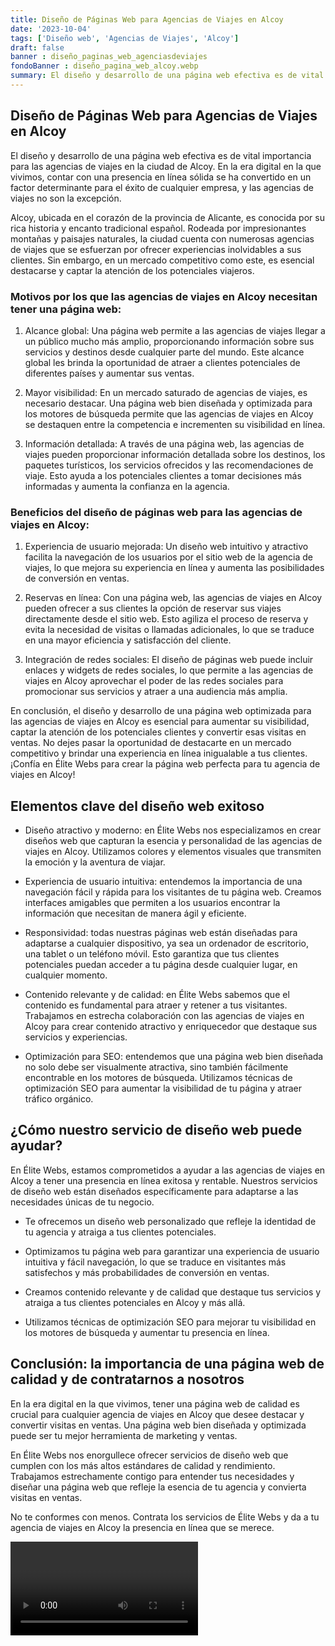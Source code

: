 ```yaml
---
title: Diseño de Páginas Web para Agencias de Viajes en Alcoy
date: '2023-10-04'
tags: ['Diseño web', 'Agencias de Viajes', 'Alcoy']
draft: false
banner : diseño_paginas_web_agenciasdeviajes
fondoBanner : diseño_pagina_web_alcoy.webp
summary: El diseño y desarrollo de una página web efectiva es de vital importancia para las agencias de viajes en la ciudad de Alcoy. En la era digital en la que vivimos, contar con una presencia en línea sólida se ha convertido en un factor determinante para el éxito de cualquier empresa, y las agencias de viajes no son la excepción. 
---
```


## Diseño de Páginas Web para Agencias de Viajes en Alcoy

El diseño y desarrollo de una página web efectiva es de vital importancia para las agencias de viajes en la ciudad de Alcoy. En la era digital en la que vivimos, contar con una presencia en línea sólida se ha convertido en un factor determinante para el éxito de cualquier empresa, y las agencias de viajes no son la excepción. 

Alcoy, ubicada en el corazón de la provincia de Alicante, es conocida por su rica historia y encanto tradicional español. Rodeada por impresionantes montañas y paisajes naturales, la ciudad cuenta con numerosas agencias de viajes que se esfuerzan por ofrecer experiencias inolvidables a sus clientes. Sin embargo, en un mercado competitivo como este, es esencial destacarse y captar la atención de los potenciales viajeros.

### Motivos por los que las agencias de viajes en Alcoy necesitan tener una página web:

1. Alcance global: Una página web permite a las agencias de viajes llegar a un público mucho más amplio, proporcionando información sobre sus servicios y destinos desde cualquier parte del mundo. Este alcance global les brinda la oportunidad de atraer a clientes potenciales de diferentes países y aumentar sus ventas.

2. Mayor visibilidad: En un mercado saturado de agencias de viajes, es necesario destacar. Una página web bien diseñada y optimizada para los motores de búsqueda permite que las agencias de viajes en Alcoy se destaquen entre la competencia e incrementen su visibilidad en línea.

3. Información detallada: A través de una página web, las agencias de viajes pueden proporcionar información detallada sobre los destinos, los paquetes turísticos, los servicios ofrecidos y las recomendaciones de viaje. Esto ayuda a los potenciales clientes a tomar decisiones más informadas y aumenta la confianza en la agencia.

### Beneficios del diseño de páginas web para las agencias de viajes en Alcoy:

1. Experiencia de usuario mejorada: Un diseño web intuitivo y atractivo facilita la navegación de los usuarios por el sitio web de la agencia de viajes, lo que mejora su experiencia en línea y aumenta las posibilidades de conversión en ventas.

2. Reservas en línea: Con una página web, las agencias de viajes en Alcoy pueden ofrecer a sus clientes la opción de reservar sus viajes directamente desde el sitio web. Esto agiliza el proceso de reserva y evita la necesidad de visitas o llamadas adicionales, lo que se traduce en una mayor eficiencia y satisfacción del cliente.

3. Integración de redes sociales: El diseño de páginas web puede incluir enlaces y widgets de redes sociales, lo que permite a las agencias de viajes en Alcoy aprovechar el poder de las redes sociales para promocionar sus servicios y atraer a una audiencia más amplia.

En conclusión, el diseño y desarrollo de una página web optimizada para las agencias de viajes en Alcoy es esencial para aumentar su visibilidad, captar la atención de los potenciales clientes y convertir esas visitas en ventas. No dejes pasar la oportunidad de destacarte en un mercado competitivo y brindar una experiencia en línea inigualable a tus clientes. ¡Confía en Élite Webs para crear la página web perfecta para tu agencia de viajes en Alcoy!

<GifSeo />

<Cta />

## Elementos clave del diseño web exitoso

- Diseño atractivo y moderno: en Élite Webs nos especializamos en crear diseños web que capturan la esencia y personalidad de las agencias de viajes en Alcoy. Utilizamos colores y elementos visuales que transmiten la emoción y la aventura de viajar.

- Experiencia de usuario intuitiva: entendemos la importancia de una navegación fácil y rápida para los visitantes de tu página web. Creamos interfaces amigables que permiten a los usuarios encontrar la información que necesitan de manera ágil y eficiente.

- Responsividad: todas nuestras páginas web están diseñadas para adaptarse a cualquier dispositivo, ya sea un ordenador de escritorio, una tablet o un teléfono móvil. Esto garantiza que tus clientes potenciales puedan acceder a tu página desde cualquier lugar, en cualquier momento.

- Contenido relevante y de calidad: en Élite Webs sabemos que el contenido es fundamental para atraer y retener a tus visitantes. Trabajamos en estrecha colaboración con las agencias de viajes en Alcoy para crear contenido atractivo y enriquecedor que destaque sus servicios y experiencias.

- Optimización para SEO: entendemos que una página web bien diseñada no solo debe ser visualmente atractiva, sino también fácilmente encontrable en los motores de búsqueda. Utilizamos técnicas de optimización SEO para aumentar la visibilidad de tu página y atraer tráfico orgánico.

## ¿Cómo nuestro servicio de diseño web puede ayudar?

En Élite Webs, estamos comprometidos a ayudar a las agencias de viajes en Alcoy a tener una presencia en línea exitosa y rentable. Nuestros servicios de diseño web están diseñados específicamente para adaptarse a las necesidades únicas de tu negocio.

- Te ofrecemos un diseño web personalizado que refleje la identidad de tu agencia y atraiga a tus clientes potenciales.

- Optimizamos tu página web para garantizar una experiencia de usuario intuitiva y fácil navegación, lo que se traduce en visitantes más satisfechos y más probabilidades de conversión en ventas.

- Creamos contenido relevante y de calidad que destaque tus servicios y atraiga a tus clientes potenciales en Alcoy y más allá.

- Utilizamos técnicas de optimización SEO para mejorar tu visibilidad en los motores de búsqueda y aumentar tu presencia en línea.

## Conclusión: la importancia de una página web de calidad y de contratarnos a nosotros

En la era digital en la que vivimos, tener una página web de calidad es crucial para cualquier agencia de viajes en Alcoy que desee destacar y convertir visitas en ventas. Una página web bien diseñada y optimizada puede ser tu mejor herramienta de marketing y ventas.

En Élite Webs nos enorgullece ofrecer servicios de diseño web que cumplen con los más altos estándares de calidad y rendimiento. Trabajamos estrechamente contigo para entender tus necesidades y diseñar una página web que refleje la esencia de tu agencia y convierta visitas en ventas.

No te conformes con menos. Contrata los servicios de Élite Webs y da a tu agencia de viajes en Alcoy la presencia en línea que se merece.

<Video />

<CtaBot job='Agencias de Viajes' city='Alcoy'/>

<Gmaps query='Alcoy+españa+maps' />